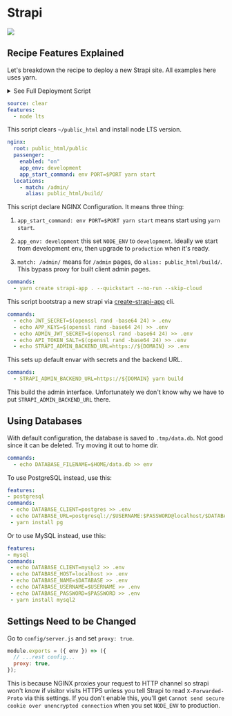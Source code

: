 
# Strapi

[![](/assets/deploy.svg)](https://my.domcloud.co/start?from=https://raw.githubusercontent.com/domcloud/dom-templates/master/boot/strapi.yml)

## Recipe Features Explained

Let's breakdown the recipe to deploy a new Strapi site. All examples here uses yarn.

<details>
<summary> See Full Deployment Script </summary>

```yaml
source: clear
features:
  - node lts
nginx:
  root: public_html/public
  passenger:
    enabled: "on"
    app_env: development
    app_start_command: env PORT=$PORT yarn start
  locations:
    - match: /admin/
      alias: public_html/build/
commands:
  - yarn create strapi-app . --quickstart --no-run --skip-cloud
  - echo JWT_SECRET=$(openssl rand -base64 24) > .env
  - echo APP_KEYS=$(openssl rand -base64 24) >> .env
  - echo ADMIN_JWT_SECRET=$(openssl rand -base64 24) >> .env
  - echo API_TOKEN_SALT=$(openssl rand -base64 24) >> .env
  - echo STRAPI_ADMIN_BACKEND_URL=https://${DOMAIN} >> .env
  - STRAPI_ADMIN_BACKEND_URL=https://${DOMAIN} yarn build
```

</details>


```yaml
source: clear
features:
  - node lts
```

This script clears `~/public_html` and install node LTS version.


```yaml
nginx:
  root: public_html/public
  passenger:
    enabled: "on"
    app_env: development
    app_start_command: env PORT=$PORT yarn start
  locations:
    - match: /admin/
      alias: public_html/build/
```

This script declare NGINX Configuration. It means three thing:

1. `app_start_command: env PORT=$PORT yarn start` means start using `yarn start`.

2. `app_env: development` this set `NODE_ENV` to `development`. Ideally we start from development env, then upgrade to `production` when it's ready.

3. `match: /admin/` means for `/admin` pages, do `alias: public_html/build/`. This bypass proxy for built client admin pages. 

```yaml
commands:
  - yarn create strapi-app . --quickstart --no-run --skip-cloud
```

This script bootstrap a new strapi via [create-strapi-app](https://www.npmjs.com/package/create-strapi-app) cli.

```yaml
commands:
  - echo JWT_SECRET=$(openssl rand -base64 24) > .env
  - echo APP_KEYS=$(openssl rand -base64 24) >> .env
  - echo ADMIN_JWT_SECRET=$(openssl rand -base64 24) >> .env
  - echo API_TOKEN_SALT=$(openssl rand -base64 24) >> .env
  - echo STRAPI_ADMIN_BACKEND_URL=https://${DOMAIN} >> .env
```

This sets up default envar with secrets and the backend URL.

```yaml
commands:
  - STRAPI_ADMIN_BACKEND_URL=https://${DOMAIN} yarn build
```

This build the admin interface. Unfortunately we don't know why we have to put `STRAPI_ADMIN_BACKEND_URL` there. 


## Using Databases

With default configuration, the database is saved to `.tmp/data.db`. Not good since it can be deleted. Try moving it out to home dir.

```yaml
commands:
  - echo DATABASE_FILENAME=$HOME/data.db >> env
```

To use PostgreSQL instead, use this:

```yaml
features:
- postgresql
commands:
 - echo DATABASE_CLIENT=postgres >> .env
 - echo DATABASE_URL=postgresql://$USERNAME:$PASSWORD@localhost/$DATABASE >> .env
 - yarn install pg
```

Or to use MySQL instead, use this:

```yaml
features:
- mysql
commands:
 - echo DATABASE_CLIENT=mysql2 >> .env
 - echo DATABASE_HOST=localhost >> .env
 - echo DATABASE_NAME=$DATABASE >> .env
 - echo DATABASE_USERNAME=$USERNAME >> .env
 - echo DATABASE_PASSWORD=$PASSWORD >> .env
 - yarn install mysql2
```


## Settings Need to be Changed

Go to `config/server.js` and set `proxy: true`.

```js title="config/server.js"
module.exports = ({ env }) => ({
  // ...rest config...
  proxy: true,
});
```

This is because NGINX proxies your request to HTTP channel so strapi won't know if visitor visits HTTPS unless you tell Strapi to read `X-Forwarded-Proto` via this settings. If you don't enable this, you'll get `Cannot send secure cookie over unencrypted connection` when you set `NODE_ENV` to production.

